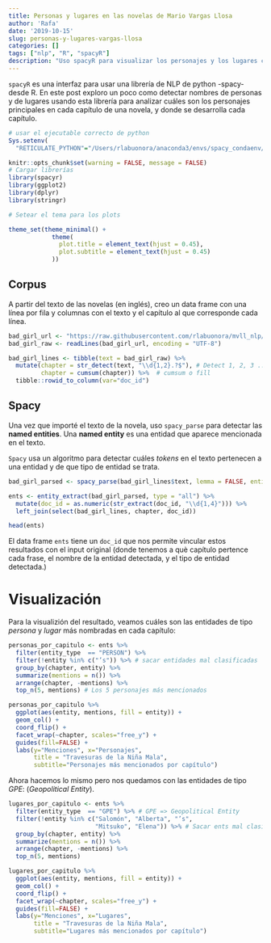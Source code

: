 ```yaml
---
title: Personas y lugares en las novelas de Mario Vargas Llosa
author: 'Rafa'
date: '2019-10-15'
slug: personas-y-lugares-vargas-llosa
categories: []
tags: ["nlp", "R", "spacyR"]
description: "Uso spacyR para visualizar los personajes y los lugares con más menciones en dos novelas de Mario Vargas Llosa."
---
```


`spacyR` es una interfaz para usar una librería de NLP de python -spacy- desde R. En este post exploro un poco como detectar nombres de personas y de lugares usando esta librería para analizar cuáles son los personajes principales en cada capítulo de una novela, y donde se desarrolla cada capítulo.

```r
# usar el ejecutable correcto de python
Sys.setenv(
  "RETICULATE_PYTHON"="/Users/rlabuonora/anaconda3/envs/spacy_condaenv/bin/python")

knitr::opts_chunk$set(warning = FALSE, message = FALSE)
# Cargar librerías
library(spacyr)
library(ggplot2)
library(dplyr)
library(stringr)

# Setear el tema para los plots

theme_set(theme_minimal() + 
            theme(
              plot.title = element_text(hjust = 0.45),
              plot.subtitle = element_text(hjust = 0.45)
            ))


```

## Corpus

A partir del texto de las novelas (en inglés), creo un data frame con una línea por fila y columnas con el texto y el capítulo al que corresponde cada línea.

```r
bad_girl_url <- "https://raw.githubusercontent.com/rlabuonora/mvll_nlp/master/txt/bad_girl.txt"
bad_girl_raw <- readLines(bad_girl_url, encoding = "UTF-8")

bad_girl_lines <- tibble(text = bad_girl_raw) %>%
  mutate(chapter = str_detect(text, "\\d{1,2}.?$"), # Detect 1, 2, 3 ..7
         chapter = cumsum(chapter)) %>%  # cumsum o fill
  tibble::rowid_to_column(var="doc_id")
```


## Spacy

Una vez que importé el texto de la novela, uso `spacy_parse` para detectar las __named entities__. Una __named entity__ es una entidad que aparece mencionada en el texto.

`Spacy` usa un algoritmo para detectar cuáles _tokens_ en el texto pertenecen a una entidad y de que tipo de entidad se trata.

```r
bad_girl_parsed <- spacy_parse(bad_girl_lines$text, lemma = FALSE, entity = TRUE, nounphrase = TRUE)

ents <- entity_extract(bad_girl_parsed, type = "all") %>% 
  mutate(doc_id = as.numeric(str_extract(doc_id, "\\d{1,4}"))) %>% 
  left_join(select(bad_girl_lines, chapter, doc_id))

head(ents)
```

El data frame `ents` tiene un `doc_id` que nos permite vincular estos resultados con el input original (donde tenemos a què capítulo pertence cada frase, el nombre de la entidad detectada, y el tipo de entidad detectada.)

# Visualización

Para la visualizión del resultado, veamos cuáles son las entidades de tipo _persona_ y _lugar_ más nombradas en cada capítulo:
```r
personas_por_capitulo <- ents %>% 
  filter(entity_type  == "PERSON") %>% 
  filter(!entity %in% c("’s")) %>% # sacar entidades mal clasificadas
  group_by(chapter, entity) %>% 
  summarize(mentions = n()) %>% 
  arrange(chapter, -mentions) %>% 
  top_n(5, mentions) # Los 5 personajes más mencionados

personas_por_capitulo %>% 
  ggplot(aes(entity, mentions, fill = entity)) +
  geom_col() +
  coord_flip() +
  facet_wrap(~chapter, scales="free_y") + 
  guides(fill=FALSE) +
  labs(y="Menciones", x="Personajes", 
       title = "Travesuras de la Niña Mala",
       subtitle="Personajes más mencionados por capítulo")
```

Ahora hacemos lo mismo pero nos quedamos con las entidades de tipo _GPE_: (_Geopolitical Entity_).

```r
lugares_por_capitulo <- ents %>% 
  filter(entity_type  == "GPE") %>% # GPE => Geopolitical Entity
  filter(!entity %in% c("Salomón", "Alberta", "’s", 
                        "Mitsuko", "Elena")) %>% # Sacar ents mal clasificadas
  group_by(chapter, entity) %>% 
  summarize(mentions = n()) %>% 
  arrange(chapter, -mentions) %>% 
  top_n(5, mentions)

lugares_por_capitulo %>% 
  ggplot(aes(entity, mentions, fill = entity)) +
  geom_col() +
  coord_flip() +
  facet_wrap(~chapter, scales="free_y") + 
  guides(fill=FALSE) +
  labs(y="Menciones", x="Lugares", 
       title = "Travesuras de la Niña Mala",
       subtitle="Lugares más mencionados por capítulo")
       
       
```

